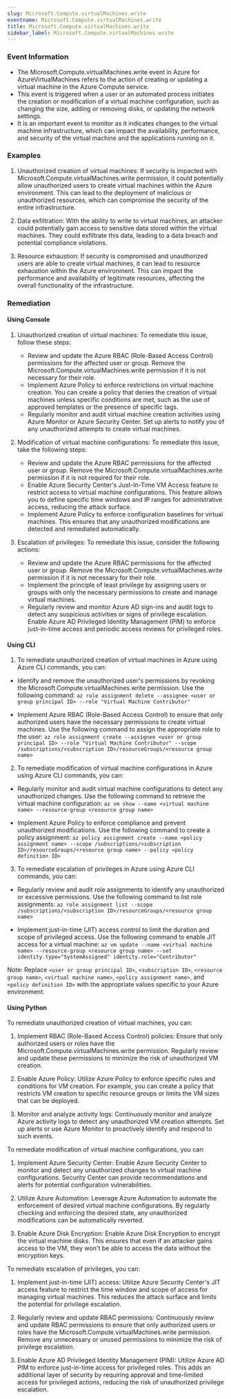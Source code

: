 ```yaml
--- 
slug: Microsoft.Compute.virtualMachines.write
eventname: Microsoft.Compute.virtualMachines.write
title: Microsoft.Compute.virtualMachines.write
sidebar_label: Microsoft.Compute.virtualMachines.write
---
```

                       
### Event Information

- The Microsoft.Compute.virtualMachines.write event in Azure for AzureVirtualMachines refers to the action of creating or updating a virtual machine in the Azure Compute service.
- This event is triggered when a user or an automated process initiates the creation or modification of a virtual machine configuration, such as changing the size, adding or removing disks, or updating the network settings.
- It is an important event to monitor as it indicates changes to the virtual machine infrastructure, which can impact the availability, performance, and security of the virtual machine and the applications running on it.


### Examples

1. Unauthorized creation of virtual machines: If security is impacted with Microsoft.Compute.virtualMachines.write permission, it could potentially allow unauthorized users to create virtual machines within the Azure environment. This can lead to the deployment of malicious or unauthorized resources, which can compromise the security of the entire infrastructure.

2. Data exfiltration: With the ability to write to virtual machines, an attacker could potentially gain access to sensitive data stored within the virtual machines. They could exfiltrate this data, leading to a data breach and potential compliance violations.

3. Resource exhaustion: If security is compromised and unauthorized users are able to create virtual machines, it can lead to resource exhaustion within the Azure environment. This can impact the performance and availability of legitimate resources, affecting the overall functionality of the infrastructure.

### Remediation

#### Using Console

1. Unauthorized creation of virtual machines: To remediate this issue, follow these steps:
   - Review and update the Azure RBAC (Role-Based Access Control) permissions for the affected user or group. Remove the Microsoft.Compute.virtualMachines.write permission if it is not necessary for their role.
   - Implement Azure Policy to enforce restrictions on virtual machine creation. You can create a policy that denies the creation of virtual machines unless specific conditions are met, such as the use of approved templates or the presence of specific tags.
   - Regularly monitor and audit virtual machine creation activities using Azure Monitor or Azure Security Center. Set up alerts to notify you of any unauthorized attempts to create virtual machines.

2. Modification of virtual machine configurations: To remediate this issue, take the following steps:
   - Review and update the Azure RBAC permissions for the affected user or group. Remove the Microsoft.Compute.virtualMachines.write permission if it is not required for their role.
   - Enable Azure Security Center's Just-In-Time VM Access feature to restrict access to virtual machine configurations. This feature allows you to define specific time windows and IP ranges for administrative access, reducing the attack surface.
   - Implement Azure Policy to enforce configuration baselines for virtual machines. This ensures that any unauthorized modifications are detected and remediated automatically.

3. Escalation of privileges: To remediate this issue, consider the following actions:
   - Review and update the Azure RBAC permissions for the affected user or group. Remove the Microsoft.Compute.virtualMachines.write permission if it is not necessary for their role.
   - Implement the principle of least privilege by assigning users or groups with only the necessary permissions to create and manage virtual machines.
   - Regularly review and monitor Azure AD sign-ins and audit logs to detect any suspicious activities or signs of privilege escalation. Enable Azure AD Privileged Identity Management (PIM) to enforce just-in-time access and periodic access reviews for privileged roles.

#### Using CLI

1. To remediate unauthorized creation of virtual machines in Azure using Azure CLI commands, you can:

- Identify and remove the unauthorized user's permissions by revoking the Microsoft.Compute.virtualMachines.write permission. Use the following command:
  `az role assignment delete --assignee <user or group principal ID> --role "Virtual Machine Contributor"`

- Implement Azure RBAC (Role-Based Access Control) to ensure that only authorized users have the necessary permissions to create virtual machines. Use the following command to assign the appropriate role to the user:
  `az role assignment create --assignee <user or group principal ID> --role "Virtual Machine Contributor" --scope /subscriptions/<subscription ID>/resourceGroups/<resource group name>`

2. To remediate modification of virtual machine configurations in Azure using Azure CLI commands, you can:

- Regularly monitor and audit virtual machine configurations to detect any unauthorized changes. Use the following command to retrieve the virtual machine configuration:
  `az vm show --name <virtual machine name> --resource-group <resource group name>`

- Implement Azure Policy to enforce compliance and prevent unauthorized modifications. Use the following command to create a policy assignment:
  `az policy assignment create --name <policy assignment name> --scope /subscriptions/<subscription ID>/resourceGroups/<resource group name> --policy <policy definition ID>`

3. To remediate escalation of privileges in Azure using Azure CLI commands, you can:

- Regularly review and audit role assignments to identify any unauthorized or excessive permissions. Use the following command to list role assignments:
  `az role assignment list --scope /subscriptions/<subscription ID>/resourceGroups/<resource group name>`

- Implement just-in-time (JIT) access control to limit the duration and scope of privileged access. Use the following command to enable JIT access for a virtual machine:
  `az vm update --name <virtual machine name> --resource-group <resource group name> --set identity.type="SystemAssigned" identity.role="Contributor"`

Note: Replace `<user or group principal ID>`, `<subscription ID>`, `<resource group name>`, `<virtual machine name>`, `<policy assignment name>`, and `<policy definition ID>` with the appropriate values specific to your Azure environment.

#### Using Python

To remediate unauthorized creation of virtual machines, you can:

1. Implement RBAC (Role-Based Access Control) policies: Ensure that only authorized users or roles have the Microsoft.Compute.virtualMachines.write permission. Regularly review and update these permissions to minimize the risk of unauthorized VM creation.

2. Enable Azure Policy: Utilize Azure Policy to enforce specific rules and conditions for VM creation. For example, you can create a policy that restricts VM creation to specific resource groups or limits the VM sizes that can be deployed.

3. Monitor and analyze activity logs: Continuously monitor and analyze Azure activity logs to detect any unauthorized VM creation attempts. Set up alerts or use Azure Monitor to proactively identify and respond to such events.

To remediate modification of virtual machine configurations, you can:

1. Implement Azure Security Center: Enable Azure Security Center to monitor and detect any unauthorized changes to virtual machine configurations. Security Center can provide recommendations and alerts for potential configuration vulnerabilities.

2. Utilize Azure Automation: Leverage Azure Automation to automate the enforcement of desired virtual machine configurations. By regularly checking and enforcing the desired state, any unauthorized modifications can be automatically reverted.

3. Enable Azure Disk Encryption: Enable Azure Disk Encryption to encrypt the virtual machine disks. This ensures that even if an attacker gains access to the VM, they won't be able to access the data without the encryption keys.

To remediate escalation of privileges, you can:

1. Implement just-in-time (JIT) access: Utilize Azure Security Center's JIT access feature to restrict the time window and scope of access for managing virtual machines. This reduces the attack surface and limits the potential for privilege escalation.

2. Regularly review and update RBAC permissions: Continuously review and update RBAC permissions to ensure that only authorized users or roles have the Microsoft.Compute.virtualMachines.write permission. Remove any unnecessary or unused permissions to minimize the risk of privilege escalation.

3. Enable Azure AD Privileged Identity Management (PIM): Utilize Azure AD PIM to enforce just-in-time access for privileged roles. This adds an additional layer of security by requiring approval and time-limited access for privileged actions, reducing the risk of unauthorized privilege escalation.


 